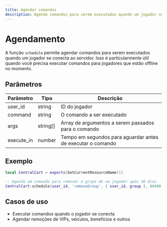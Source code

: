 ```yaml
---
title: Agendar comandos
description: Agenda comandos para serem executados quando um jogador se conecta ao servidor
---
```


# Agendamento

A função `schedule` permite agendar comandos para serem executados quando um jogador se conecta ao servidor. Isso é particularmente útil quando você precisa executar comandos para jogadores que estão offline no momento.


## Parâmetros

| Parâmetro | Tipo | Descrição |
|-----------|------|-------------|
| user_id | string | ID do jogador |
| command | string | O comando a ser executado |
| args | string[] | Array de argumentos a serem passados para o comando |
| execute_in | number | Tempo em segundos para aguardar antes de executar o comando |

## Exemplo

```lua
local CentralCart = exports[GetCurrentResourceName()]

-- Agenda um comando para remover o grupo de um jogador após 30 dias
CentralCart:schedule(user_id, 'removeGroup', { user_id, group }, 86400 * 30)
```

## Casos de uso

- Executar comandos quando o jogador se conecta
- Agendar remoções de VIPs, veículos, benefícios e outros
